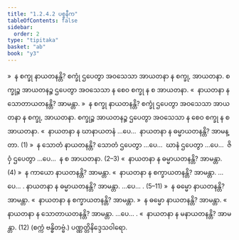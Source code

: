 ```yaml
---
title: "1.2.4.2 ပစ္စနီက"
tableOfContents: false
sidebar:
  order: 2
type: "tipitaka"
basket: "ab"
book: "y3"
---
```



<DynamicBreadcrumb />

<Division number="17" book="y3" e="ch" v="33" p="81">

<Paragraph number="318" book="y3">
»  န စက္ခု နာယတနန္တိ?
</Paragraph>

<Paragraph number="319" book="y3">
စက္ခုံ ဌပေတွာ အဝသေသာ အာယတနာ န စက္ခု, အာယတနာ. စက္ခုဉ္စ အာယတနဉ္စ ဌပေတွာ အဝသေသာ န စေဝ စက္ခု န စ အာယတနာ.
</Paragraph>

<Paragraph number="320" book="y3">
«  နာယတနာ န သောတာယတနန္တိ? အာမန္တာ.
</Paragraph>

<Paragraph number="321" book="y3">
»  န စက္ခု နာယတနန္တိ?
</Paragraph>

<Paragraph number="322" book="y3">
စက္ခုံ ဌပေတွာ အဝသေသာ အာယတနာ န စက္ခု, အာယတနာ. စက္ခုဉ္စ အာယတနဉ္စ ဌပေတွာ အဝသေသာ န စေဝ စက္ခု န စ အာယတနာ.
</Paragraph>

<Paragraph number="323" book="y3">
«  နာယတနာ န ဃာနာယတနံ …ပေ…  နာယတနာ န ဓမ္မာယတနန္တိ? အာမန္တာ. (1)
</Paragraph>

<Paragraph number="324" book="y3">
»  န သောတံ နာယတနန္တိ?
</Paragraph>

<Paragraph number="325" book="y3">
သောတံ ဌပေတွာ …ပေ…  ဃာနံ ဌပေတွာ …ပေ…  ဇိဝှံ ဌပေတွာ …ပေ…  န စ အာယတနာ. (2–3)
</Paragraph>

<Paragraph number="326" book="y3">
«  နာယတနာ န ဓမ္မာယတနန္တိ? အာမန္တာ. (4)
</Paragraph>

<Paragraph number="327" book="y3">
»  န ကာယော နာယတနန္တိ? အာမန္တာ.
</Paragraph>

<Paragraph number="328" book="y3">
«  နာယတနာ န စက္ခာယတနန္တိ? အာမန္တာ. …ပေ… . နာယတနာ န ဓမ္မာယတနန္တိ? အာမန္တာ. …ပေ… . (5–11)
</Paragraph>

<Paragraph number="329" book="y3">
»  န ဓမ္မော နာယတနန္တိ? အာမန္တာ.
</Paragraph>

<Paragraph number="330" book="y3">
«  နာယတနာ န စက္ခာယတနန္တိ? အာမန္တာ.
</Paragraph>

<Paragraph number="331" book="y3">
»  န ဓမ္မော နာယတနန္တိ? အာမန္တာ.
</Paragraph>

<Paragraph number="332" book="y3">
«  နာယတနာ န သောတာယတနန္တိ? အာမန္တာ. …ပေ… .
</Paragraph>

<Paragraph number="333" book="y3">
«  နာယတနာ န မနာယတနန္တိ? အာမန္တာ. (12)

</Paragraph>
</Division>

<Paragraph number="334" type="center" book="y3">
(စက္ကံ ဗန္ဓိတဗ္ဗံ.)



</Paragraph>

<Paragraph number="335" type="center" book="y3">
ပဏ္ဏတ္တိနိဒ္ဒေသဝါရော.
</Paragraph>